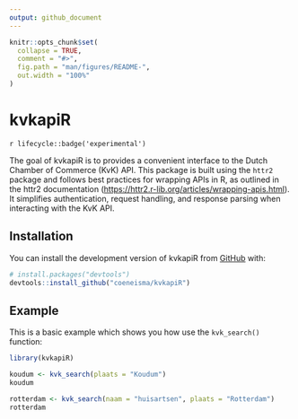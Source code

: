```yaml
---
output: github_document
---
```


<!-- README.md is generated from README.Rmd. Please edit that file -->

```r
knitr::opts_chunk$set(
  collapse = TRUE,
  comment = "#>",
  fig.path = "man/figures/README-",
  out.width = "100%"
)
```

# kvkapiR

<!-- badges: start -->

`r lifecycle::badge('experimental')`

<!-- badges: end -->

The goal of kvkapiR is to provides a convenient interface to the Dutch Chamber of Commerce (KvK) API. This package is built using the `httr2` package and follows best practices for wrapping APIs in R, as outlined in the httr2 documentation (<https://httr2.r-lib.org/articles/wrapping-apis.html>). It simplifies authentication, request handling, and response parsing when interacting with the KvK API.

## Installation

You can install the development version of kvkapiR from [GitHub](https://github.com/) with:

``` r
# install.packages("devtools")
devtools::install_github("coeneisma/kvkapiR")
```

## Example

This is a basic example which shows you how use the `kvk_search()` function:

```r
library(kvkapiR)

koudum <- kvk_search(plaats = "Koudum")
koudum
```


```r
rotterdam <- kvk_search(naam = "huisartsen", plaats = "Rotterdam")
rotterdam
```

